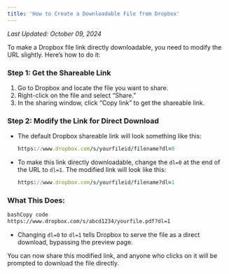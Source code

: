 ```yaml
---
title: 'How to Create a Downloadable File from Dropbox'
---
```


_Last Updated: October 09, 2024_

To make a Dropbox file link directly downloadable, you need to modify the URL slightly. Here’s how to do it:

### Step 1: Get the Shareable Link

1. Go to Dropbox and locate the file you want to share.
2. Right-click on the file and select “Share.”
3. In the sharing window, click “Copy link” to get the shareable link.

### Step 2: Modify the Link for Direct Download

- The default Dropbox shareable link will look something like this:

  ```ruby
  https://www.dropbox.com/s/yourfileid/filename?dl=0

  ```

- To make this link directly downloadable, change the `dl=0` at the end of the URL to `dl=1`. The modified link will
  look like this:
  ```ruby
  https://www.dropbox.com/s/yourfileid/filename?dl=1
  ```

### What This Does:

```bash
bashCopy code
https://www.dropbox.com/s/abcd1234/yourfile.pdf?dl=1

```

- Changing `dl=0` to `dl=1` tells Dropbox to serve the file as a direct download, bypassing the preview page.

You can now share this modified link, and anyone who clicks on it will be prompted to download the file directly.
